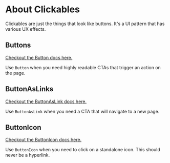 
<Meta title="Click/About" />

# About Clickables

Clickables are just the things that look like buttons. It's a UI pattern that has various UX effects.

## Buttons

[Checkout the Button docs here.](/docs/components-clickable-buttons-button--variations)

Use `Button` when you need highly readable CTAs that trigger an action on the page.

<Canvas withSource="closed">
	<Story story={ButtonVariations} />
</Canvas>

## ButtonAsLinks

[Checkout the ButtonAsLink docs here.](/docs/components-clickable-buttons-buttonaslink--variations)

Use `ButtonAsLink` when you need a CTA that will navigate to a new page.

<Canvas withSource="closed">
	<Story story={ButtonAsLinkVariations} />
</Canvas>

## ButtonIcon

[Checkout the ButtonIcon docs here.](/docs/components-clickable-buttons-buttonicon--variations)

Use `ButtonIcon` when you need to click on a standalone icon. This should never be a hyperlink.

<Canvas withSource="closed">
	<Story story={ButtonIconVariations} />
</Canvas>
